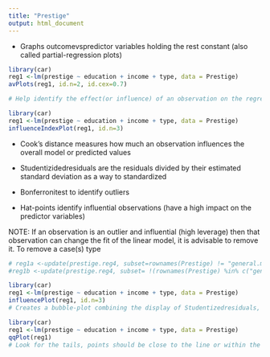 ---
title: "Prestige"
output: html_document
---


- Graphs outcomevspredictor variables holding the rest constant (also called partial-regression plots)


```{r}

library(car)
reg1 <-lm(prestige ~ education + income + type, data = Prestige)
avPlots(reg1, id.n=2, id.cex=0.7)

# Help identify the effect(or influence) of an observation on the regression coefficient of the predictor variable
```
```{r}
library(car)
reg1 <-lm(prestige ~ education + income + type, data = Prestige)
influenceIndexPlot(reg1, id.n=3)
```

- Cook's distance measures how much an observation influences the overall model or predicted values

- Studentizidedresiduals are the residuals divided by their estimated standard deviation as a way to standardized

- Bonferronitest to identify outliers

- Hat-points identify influential observations (have a high impact on the predictor variables)

NOTE: If an observation is an outlier and influential (high leverage) then that observation can change the fit of the linear model, it is advisable to remove it. To remove a case(s) type

```{r}
# reg1a <-update(prestige.reg4, subset=rownames(Prestige) != "general.managers")
#reg1b <-update(prestige.reg4, subset= !(rownames(Prestige) %in% c("general.managers","medical.technicians")))
```
```{r}
library(car)
reg1 <-lm(prestige ~ education + income + type, data = Prestige)
influencePlot(reg1, id.n=3)
# Creates a bubble-plot combining the display of Studentizedresiduals, hat-values, and Cook's distance (represented in the circles).
```
```{r}

library(car)
reg1 <-lm(prestige ~ education + income + type, data = Prestige)
qqPlot(reg1)
# Look for the tails, points should be close to the line or within the confidence intervals.
```
